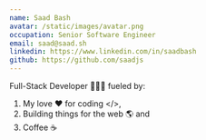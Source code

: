 ```yaml
---
name: Saad Bash
avatar: /static/images/avatar.png
occupation: Senior Software Engineer
email: saad@saad.sh
linkedin: https://www.linkedin.com/in/saadbash
github: https://github.com/saadjs
---
```


Full-Stack Developer 👨🏻‍💻 fueled by:

1. My love ❤️ for coding \</>,
2. Building things for the web 🌎 and
3. Coffee ☕️
